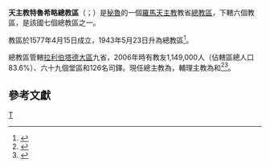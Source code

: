 {{Multiple issues|
{{Primarysources|time=2020-04-04T14:36:32+00:00}}
{{Refimprove|time=2020-04-04T14:36:32+00:00}}
}}
{{Infobox Roman Catholic diocese
|Roman Catholic Diocese of = 天主教特魯希略總教區
|Latin name of diocese = Archidioecesis Truxillensis
|border = catholic
|image = [[File:Cathedral_of_Trujillo,_Peru_01.jpg|250px]]
|caption = 聖母主教座堂
|location = [[秘魯|秘魯]]
|territory =[[拉利伯塔德大區|拉利伯塔德大區]]九省
|population = 1,149,000
|rite = [[羅馬禮|羅馬禮]]
|patron = 
|province = 特魯希略
|established = 1577年
|cathedral = {{link-en|聖母主教座堂 (秘魯特魯希略)|Cathedral Basilica of St. Mary (Trujillo, Peru)|聖母主教座堂}}
|co-cathedral =
|leadership = 總主教
|website = 
|pope = {{incumbent pope}}
|metropolitan = {{link-es|彌額爾·卡夫雷霍斯-维达特|Miguel Cabrejos Vidarte}}
|coadjutor archbishop = 
|auxiliary = {{link-de|弟茂德·索洛爾桑諾-羅哈斯|Timoteo Solórzano Rojas}}<br />{{link-de|方濟各·卡斯特羅-拉盧普|Francisco Castro Lalupú}}
|emeritus =
|map = [[File:Arquidiócesis_de_Trujillo.svg|250px]]
|map_caption = 總教區管轄圖
}}
'''天主教特魯希略總教區'''（{{lang-la|Archidioecesis Truxillensis}}；{{lang-es|Arquidiócesis de Trujillo}}）是[[秘魯|秘魯]]的一個[[羅馬天主教|羅馬天主教]]教省[[總教區|總教區]]，下轄六個教區，是該國七個總教區之一。

教區於1577年4月15日成立，1943年5月23日升為總教區<ref>{{cite book |title=ACTA APOSTOLICAE SEDIS |series=II |volume=X |year=1943 |publisher=Typis Polyglottis Vaticanis |pages=273-275 |url=https://www.vatican.va/archive/aas/documents/AAS-35-1943-ocr.pdf |accessdate=2020-04-04 |archiveurl=https://web.archive.org/web/20200404122816/https://www.vatican.va/archive/aas/documents/AAS-35-1943-ocr.pdf |archivedate=2020-04-04 |language=la |dead-url=no }}</ref>。

總教區管轄[[拉利伯塔德大區|拉利伯塔德大區]]九省，2006年時有教友1,149,000人（佔轄區總人口83.6%）、六十九個堂區和126名司鐸。現任總主教為{{link-es|彌額爾·卡夫雷霍斯-维达特|Miguel Cabrejos Vidarte}}，輔理主教為{{link-de|弟茂德·索洛爾桑諾-羅哈斯|Timoteo Solórzano Rojas}}和{{link-de|方濟各·卡斯特羅-拉盧普|Francisco Castro Lalupú}}<ref>{{cite press release |title=Resignations and Appointments, 06.11.2018 |url=https://press.vatican.va/content/salastampa/en/bollettino/pubblico/2018/11/06/181106b.html |publisher=Holy See Press Office |accessdate=2019-07-16 |archiveurl=https://web.archive.org/web/20190716061925/https://press.vatican.va/content/salastampa/en/bollettino/pubblico/2018/11/06/181106b.html |archivedate=2019-07-16 |language=en |date=2018-11-06 |dead-url=no }}</ref><ref>{{cite press release |title=Resignations and Appointments, 04.04.2020 |url=https://press.vatican.va/content/salastampa/en/bollettino/pubblico/2020/04/04/200404b.html |publisher=Holy See Press Office |accessdate=2020-04-04 |archiveurl=https://web.archive.org/web/20200404133142/https://press.vatican.va/content/salastampa/en/bollettino/pubblico/2020/04/04/200404b.html |archivedate=2020-04-04 |language=en |date=2020-04-04 |dead-url=no }}</ref>。

==參考文獻==
{{reflist}}

{{秘魯天主教教區}}
[[Category:秘魯天主教教區|T]]